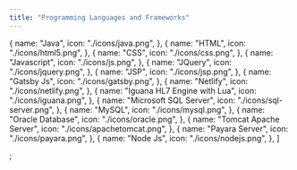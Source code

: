 ```yaml
---
title: "Programming Languages and Frameworks"
---
```


  {
    name: "Java",
    icon: "./icons/java.png",
  },
  {
    name: "HTML",
    icon: "./icons/html5.png",
  },
  {
    name: "CSS",
    icon: "./icons/css.png",
  },
  {
    name: "Javascript",
    icon: "./icons/js.png",
  },
  {
    name: "JQuery",
    icon: "./icons/jquery.png",
  },
  {
    name: "JSP",
    icon: "./icons/jsp.png",
  },
  {
    name: "Gatsby Js",
    icon: "./icons/gatsby.png",
  },
  {
    name: "Netlify",
    icon: "./icons/netlify.png",
  },
  {
    name: "Iguana HL7 Engine with Lua",
    icon: "./icons/iguana.png",
  },
  {
    name: "Microsoft SQL Server",
    icon: "./icons/sql-server.png",
  },
  {
    name: "MySQL",
    icon: "./icons/mysql.png",
  },
  {
    name: "Oracle Database",
    icon: "./icons/oracle.png",
  },
  {
    name: "Tomcat Apache Server",
    icon: "./icons/apachetomcat.png",
  },
  {
    name: "Payara Server",
    icon: "./icons/payara.png",
  },
  {
    name: "Node Js",
    icon: "./icons/nodejs.png",
  },
]

;
